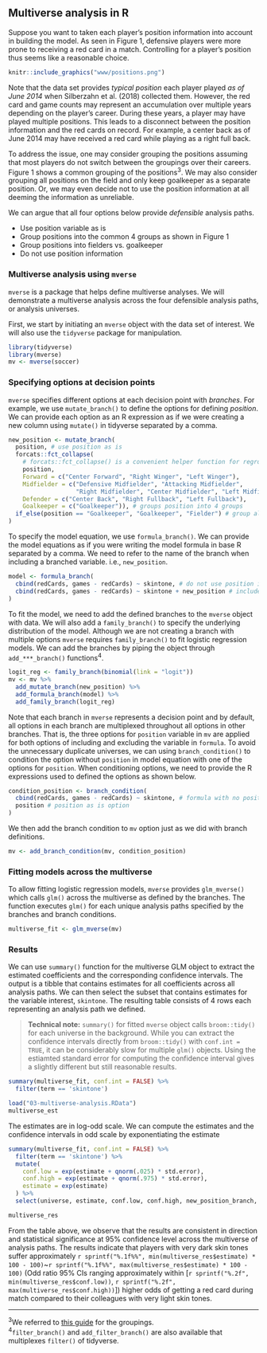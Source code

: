 ## Multiverse analysis in R

Suppose you want to taken each player's position information into account in building the model. As seen in Figure 1, defensive players were more prone to receiving a red card in a match. Controlling for a player's position thus seems like a reasonable choice.

```r
knitr::include_graphics("www/positions.png")
```

Note that the data set provides _typical position_ each player played _as of June 2014_ when Silberzahn et al. (2018) collected them. However, the red card and game counts may represent an accumulation over multiple years depending on the player's career. During these years, a player may have played multiple positions. This leads to a disconnect between the position information and the red cards on record. For example, a center back as of June 2014 may have received a red card while playing as a right full back. 

To address the issue, one may consider grouping the positions assuming that most players do not switch between the groupings over their careers. Figure 1 shows a common grouping of the positions<sup>3</sup>. We may also consider grouping all positions on the field and only keep goalkeeper as a separate position. Or, we may even decide not to use the position information at all deeming the information as unreliable. 

We can argue that all four options below provide _defensible_ analysis paths.

+   Use position variable as is
+   Group positions into the common 4 groups as shown in Figure 1
+   Group positions into fielders vs. goalkeeper
+   Do not use position information

### Multiverse analysis using `mverse`

`mverse` is a package that helps define multiverse analyses. We will demonstrate a multiverse analysis across the four defensible analysis paths, or analysis universes. 

First, we start by initiating an `mverse` object with the data set of interest. We will also use the `tidyverse` package for manipulation.

```r
library(tidyverse)
library(mverse)
mv <- mverse(soccer)
```

### Specifying options at decision points

`mverse` specifies different options at each decision point with _branches_. For example, we use `mutate_branch()` to define the options for defining _position_. We can provide each option as an R expression as if we were creating a new column using `mutate()` in tidyverse separated by a comma.

```r
new_position <- mutate_branch(
  position, # use position as is
  forcats::fct_collapse(
    # forcats::fct_collapse() is a convenient helper function for regrouping factors
    position, 
    Forward = c("Center Forward", "Right Winger", "Left Winger"), 
    Midfielder = c("Defensive Midfielder", "Attacking Midfielder", 
                   "Right Midfielder", "Center Midfielder", "Left Midfielder"), 
    Defender = c("Center Back", "Right Fullback", "Left Fullback"), 
    Goalkeeper = c("Goalkeeper")), # groups position into 4 groups
  if_else(position == "Goalkeeper", "Goalkeeper", "Fielder") # group all fielders
)
```

To specify the model equation, we use `formula_branch()`. We can provide the model equations as if you were writing the model formula in base R separated by a comma. We need to refer to the name of the branch when including a branched variable. i.e., `new_position`.

```r
model <- formula_branch(
  cbind(redCards, games - redCards) ~ skintone, # do not use position information
  cbind(redCards, games - redCards) ~ skintone + new_position # include position variable
)
```

To fit the model, we need to add the defined branches to the `mverse` object with data. We will also add a `family_branch()` to specify the underlying distribution of the model. Although we are not creating a branch with multiple options `mverse` requires `family_branch()` to fit logistic regression models. We can add the branches by piping the object through `add_***_branch()` functions<sup>4</sup>.

```r
logit_reg <- family_branch(binomial(link = "logit"))
mv <- mv %>%
  add_mutate_branch(new_position) %>%
  add_formula_branch(model) %>%
  add_family_branch(logit_reg)
```

Note that each branch in `mverse` represents a decision point and by default, all options in each branch are multiplexed throughout all options in other branches. That is, the three options for `position` variable in `mv` are applied for both options of including and excluding the variable in `formula`. To avoid the unnecessary duplicate universes, we can using `branch_condition()` to condition the option without `position` in model equation with one of the options for `position`. When conditioning options, we need to provide the R expressions used to defined the options as shown below.

```r
condition_position <- branch_condition(
  cbind(redCards, games - redCards) ~ skintone, # formula with no position option
  position # position as is option 
)
```

We then add the branch condition to `mv` option just as we did with branch definitions.

```r
mv <- add_branch_condition(mv, condition_position)
```


### Fitting models across the multiverse

To allow fitting logistic regression models, `mverse` provides `glm_mverse()` which calls `glm()` across the multiverse as defined by the branches. The function executes `glm()` for each unique analysis paths specified by the branches and branch conditions.

```r
multiverse_fit <- glm_mverse(mv)
```

### Results

We can use `summary()` function for the multiverse GLM object to extract the estimated coefficients and the corresponding confidence intervals. The output is a tibble that contains estimates for all coefficients across all analysis paths. We can then select the subset that contains estimates for the variable interest, `skintone`. The resulting table consists of 4 rows each representing an analysis path we defined. 

> **Technical note:** `summary()` for fitted `mverse` object calls `broom::tidy()` for each universe in the background. While you can extract the confidence intervals directly from `broom::tidy()` with `conf.int = TRUE`, it can be considerably slow for multiple `glm()` objects. Using the estiamted standard error for computing the confidence interval gives a slightly different but still reasonable results.

```r
summary(multiverse_fit, conf.int = FALSE) %>%
  filter(term == 'skintone')
```

```r
load("03-multiverse-analysis.RData")
multiverse_est
```

The estimates are in log-odd scale. We can compute the estimates and the confidence intervals in odd scale by exponentiating the estimate

```r
summary(multiverse_fit, conf.int = FALSE) %>%
  filter(term == 'skintone') %>% 
  mutate(
    conf.low = exp(estimate + qnorm(.025) * std.error),
    conf.high = exp(estimate + qnorm(.975) * std.error),
    estimate = exp(estimate)
  ) %>%
  select(universe, estimate, conf.low, conf.high, new_position_branch, model_branch) # rearrange columns for display
```

```r
multiverse_res
```

From the table above, we observe that the results are consistent in direction and statistical significance at 95% confidence level across the multiverse of analysis paths. The results indicate that players with very dark skin tones suffer approximately `r sprintf("%.1f%%", min(multiverse_res$estimate) * 100 - 100)`~`r sprintf("%.1f%%", max(multiverse_res$estimate) * 100 - 100)` (Odd ratio 95% CIs ranging approximately within [`r sprintf("%.2f", min(multiverse_res$conf.low))`, `r sprintf("%.2f", max(multiverse_res$conf.high))`]) higher odds of getting a red card during match compared to their colleagues with very light skin tones. 

```{=html}
<hr />
<footnote id="note3"><sup>3</sup>We referred to <a href="https://yoursoccerhome.com/soccer-positions-a-complete-and-easy-to-understand-guide/" target="_blank">this guide</a> for the groupings.</footnote>
<br /><footnote id="note4"><sup>4</sup><code>filter_branch()</code> and <code>add_filter_branch()</code> are also available that multiplexes <code>filter()</code> of tidyverse.</footnote>
```
